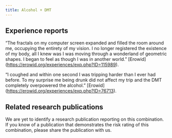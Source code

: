 ---
title: Alcohol + DMT
---
## Experience reports

“The fractals on my computer screen expanded and filled the room around me, occupying the entirety of my vision. I no longer registered the existence of my body, all I knew was I was moving through a wonderland of geometric shapes. I began to feel as though I was in another world.” [Erowid] (https://erowid.org/experiences/exp.php?ID=115989).

“I coughed and within one second I was tripping harder than I ever had before. To my surprise me being drunk did not affect my trip and the DMT completely overpowered the alcohol.” [Erowid] (https://erowid.org/experiences/exp.php?ID=76713).

## Related research publications

We are yet to identify a research publication reporting on this combination. If you know of a publication that demonstrates the risk rating of this combination, please share the publication with us.


